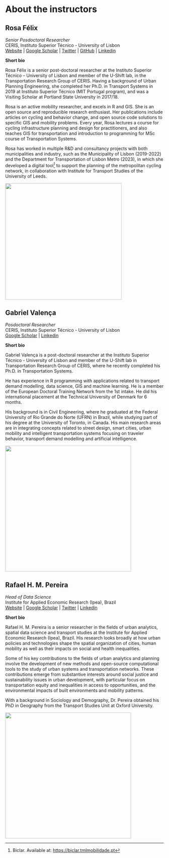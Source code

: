 # About the instructors {.unnumbered}

## Rosa Félix {.unnumbered}

*Senior Posdoctoral Researcher*\
CERIS, Instituto Superior Técnico - University of Lisbon\
[Website](http://www.rosafelix.bike) \| [Google Scholar](https://scholar.google.com/citations?hl=en&pli=1&authuser=1&user=weLjCZUAAAAJ) \| [Twitter](https://x.com/rosamfelix/) \| [GitHub](https://github.com/temospena) \| [Linkedin](https://www.linkedin.com/in/rosamfelix/)

**Short bio**

Rosa Félix is a senior post-doctoral researcher at the Instituto Superior Técnico – University of Lisbon and member of the U-Shift lab, in the Transportation Research Group of CERIS.
Having a background of Urban Planning Engineering, she completed her Ph.D. in Transport Systems in 2019 at Instituto Superior Técnico (MIT Portugal program), and was a Visiting Scholar at Portland State University in 2017/18.

Rosa is an active mobility researcher, and excels in R and GIS.
She is an open source and reproducible research enthusiast.
Her publications include articles on cycling and behavior change, and open source code solutions to specific GIS and mobility problems.
Every year, Rosa lectures a course for cycling infrastructure planning and design for practitioners, and also teaches GIS for transportation and introduction to programming for MSc course of Transportation Systems. 

Rosa has worked in multiple R&D and consultancy projects with both municipalities and industry, such as the Municipality of Lisbon (2019-2022) and the Department for Transportation of Lisbon Metro (2023), in which she developed a digital tool[^about-1] to support the planning of the metropolitan cycling network, in collaboration with Institute for Transport Studies of the University of Leeds.

[^about-1]: Biclar.
    Available at: <https://biclar.tmlmobilidade.pt>

![](images/rosa_greencap2000.jpg){width="370"}

## Gabriel Valença {.unnumbered}

*Posdoctoral Researcher*\
CERIS, Instituto Superior Técnico - University of Lisbon\
[Google Scholar](https://scholar.google.com/citations?user=C6ZkQvAAAAAJ&hl=en&oi=sra) \| [Linkedin](https://www.linkedin.com/in/gabriel-valen%C3%A7a-40254291/)

**Short bio**

Gabriel Valença is a post-doctoral researcher at the Instituto Superior Técnico - University of Lisbon and member of the U-Shift lab in Transportation Research Group of CERIS, where he recently completed his Ph.D. in Transportation Systems.

He has experience in R programming with applications related to transport demand modelling, data science, GIS and machine learning.
He is a member of the European Doctoral Training Network from the 1st intake.
He did his international placement at the Technical University of Denmark for 6 months.

His background is in Civil Engineering, where he graduated at the Federal University of Rio Grande do Norte (UFRN) in Brazil, while studying part of his degree at the University of Toronto, in Canada.
His main research areas are in integrating concepts related to street design, smart cities, urban mobility and intelligent transportation systems focusing on traveler behavior, transport demand modelling and artificial intelligence. 

![](images/clipboard-1707780526.png){width="400"}

## Rafael H. M. Pereira {.unnumbered}

*Head of Data Science*\
Institute for Applied Economic Research (Ipea), Brazil\
[Website](https://www.urbandemographics.org/about/) \| [Google Scholar](https://scholar.google.com.br/citations?user=dbRivsEAAAAJ&hl) \| [Twitter](https://x.com/UrbanDemog) \| [Linkedin](https://www.linkedin.com/in/rafael-h-m-pereira/)

**Short bio**

Rafael H. M. Pereira is a senior researcher in the fields of urban analytics, spatial data science and transport studies at the Institute for Applied Economic Research (Ipea), Brazil.
His research looks broadly at how urban policies and technologies shape the spatial organization of cities, human mobility as well as their impacts on social and health inequalities.

Some of his key contributions to the fields of urban analytics and planning involve the development of new methods and open-source computational tools to the study of urban systems and transportation networks.
These contributions emerge from substantive interests around social justice and sustainability issues in urban development, with particular focus on transportation equity and inequalities in access to opportunities, and the environmental impacts of built environments and mobility patterns.

With a background in Sociology and Demography, Dr. Pereira obtained his PhD in Geography from the Transport Studies Unit at Oxford University.

![](images/clipboard-1490291846.png){width="400"}
